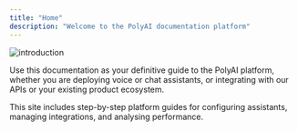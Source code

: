 ```yaml
---
title: "Home"
description: "Welcome to the PolyAI documentation platform"
---
```


![introduction](/images/01-01-01-01-introduction.png)

Use this documentation as your definitive guide to the PolyAI platform, whether you are deploying voice or chat assistants, or integrating
with our APIs or your existing product ecosystem.

This site includes step-by-step platform guides for configuring assistants, managing integrations, and analysing performance.